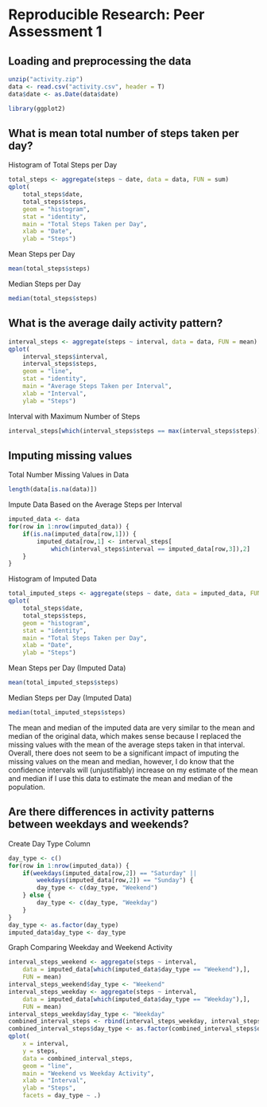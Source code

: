 # Reproducible Research: Peer Assessment 1


## Loading and preprocessing the data


```r
unzip("activity.zip")
data <- read.csv("activity.csv", header = T)
data$date <- as.Date(data$date)

library(ggplot2)
```



## What is mean total number of steps taken per day?


Histogram of Total Steps per Day

```r
total_steps <- aggregate(steps ~ date, data = data, FUN = sum)
qplot(
    total_steps$date,
    total_steps$steps,
    geom = "histogram",
    stat = "identity",
    main = "Total Steps Taken per Day",
    xlab = "Date",
    ylab = "Steps")
```

Mean Steps per Day

```r
mean(total_steps$steps)
```

Median Steps per Day

```r
median(total_steps$steps)
```


## What is the average daily activity pattern?


```r
interval_steps <- aggregate(steps ~ interval, data = data, FUN = mean)
qplot(
    interval_steps$interval,
    interval_steps$steps,
    geom = "line",
    stat = "identity",
    main = "Average Steps Taken per Interval",
    xlab = "Interval",
    ylab = "Steps")
```

Interval with Maximum Number of Steps

```r
interval_steps[which(interval_steps$steps == max(interval_steps$steps)),1]
```

## Imputing missing values

Total Number Missing Values in Data

```r
length(data[is.na(data)])
```

Impute Data Based on the Average Steps per Interval

```r
imputed_data <- data
for(row in 1:nrow(imputed_data)) {
    if(is.na(imputed_data[row,1])) {
        imputed_data[row,1] <- interval_steps[
            which(interval_steps$interval == imputed_data[row,3]),2]
    }
}
```

Histogram of Imputed Data

```r
total_imputed_steps <- aggregate(steps ~ date, data = imputed_data, FUN = sum)
qplot(
    total_steps$date,
    total_steps$steps,
    geom = "histogram",
    stat = "identity",
    main = "Total Steps Taken per Day",
    xlab = "Date",
    ylab = "Steps")
```

Mean Steps per Day (Imputed Data)

```r
mean(total_imputed_steps$steps)
```

Median Steps per Day (Imputed Data)

```r
median(total_imputed_steps$steps)
```

The mean and median of the imputed data are very similar to the mean and median
of the original data, which makes sense because I replaced the missing values
with the mean of the average steps taken in that interval. Overall, there does
not seem to be a significant impact of imputing the missing values on the mean
and median, however, I do know that the confidence intervals will (unjustifiably)
increase on my estimate of the mean and median if I use this data to estimate
the mean and median of the population.

## Are there differences in activity patterns between weekdays and weekends?

Create Day Type Column

```r
day_type <- c()
for(row in 1:nrow(imputed_data)) {
    if(weekdays(imputed_data[row,2]) == "Saturday" || 
        weekdays(imputed_data[row,2]) == "Sunday") {
        day_type <- c(day_type, "Weekend")
    } else {
        day_type <- c(day_type, "Weekday")
    }
}
day_type <- as.factor(day_type)
imputed_data$day_type <- day_type
```

Graph Comparing Weekday and Weekend Activity

```r
interval_steps_weekend <- aggregate(steps ~ interval,
    data = imputed_data[which(imputed_data$day_type == "Weekend"),],
    FUN = mean)
interval_steps_weekend$day_type <- "Weekend"
interval_steps_weekday <- aggregate(steps ~ interval,
    data = imputed_data[which(imputed_data$day_type == "Weekday"),],
    FUN = mean)
interval_steps_weekday$day_type <- "Weekday"
combined_interval_steps <- rbind(interval_steps_weekday, interval_steps_weekend)
combined_interval_steps$day_type <- as.factor(combined_interval_steps$day_type)
qplot(
    x = interval,
    y = steps,
    data = combined_interval_steps,
    geom = "line",
    main = "Weekend vs Weekday Activity",
    xlab = "Interval",
    ylab = "Steps",
    facets = day_type ~ .)
```








